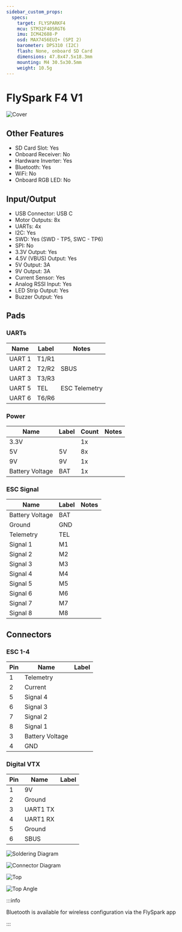 ```yaml
---
sidebar_custom_props:
  specs:
    target: FLYSPARKF4
    mcu: STM32F405RGT6
    imu: ICM42688-P
    osd: MAX7456EUI+ (SPI 2)
    barometer: DPS310 (I2C)
    flash: None, onboard SD Card
    dimensions: 47.8x47.5x18.3mm
    mounting: M4 30.5x30.5mm
    weight: 10.5g
---
```



# FlySpark F4 V1

<Tabs>

<TabItem value="specifications" label="Specifications" default>

<SpecGrid>

![Cover](./FLYSPARKF4-images/FLYSPARKF4-top-angle.png)

</SpecGrid>

## Other Features

- SD Card Slot: Yes
- Onboard Receiver: No
- Hardware Inverter: Yes
- Bluetooth: Yes
- WiFi: No
- Onboard RGB LED: No

## Input/Output

- USB Connector: USB C
- Motor Outputs: 8x
- UARTs: 4x
- I2C: Yes
- SWD: Yes (SWD - TP5, SWC - TP6)
- SPI: No
- 3.3V Output: Yes
- 4.5V (VBUS) Output: Yes
- 5V Output: 3A
- 9V Output: 3A
- Current Sensor: Yes
- Analog RSSI Input: Yes
- LED Strip Output: Yes
- Buzzer Output: Yes

## Pads

### UARTs

| Name   | Label | Notes         |
| ------ | ----- | ------------- |
| UART 1 | T1/R1 |               |
| UART 2 | T2/R2 | SBUS          |
| UART 3 | T3/R3 |               |
| UART 5 | TEL   | ESC Telemetry |
| UART 6 | T6/R6 |               |

### Power

| Name            | Label | Count | Notes |
| --------------- | ----- | ----- | ----- |
| 3.3V            |       | 1x    |       |
| 5V              | 5V    | 8x    |       |
| 9V              | 9V    | 1x    |       |
| Battery Voltage | BAT   | 1x    |       |

### ESC Signal

| Name            | Label | Notes |
| --------------- | ----- | ----- |
| Battery Voltage | BAT   |       |
| Ground          | GND   |       |
| Telemetry       | TEL   |       |
| Signal 1        | M1    |       |
| Signal 2        | M2    |       |
| Signal 3        | M3    |       |
| Signal 4        | M4    |       |
| Signal 5        | M5    |       |
| Signal 6        | M6    |       |
| Signal 7        | M7    |       |
| Signal 8        | M8    |       |

## Connectors

### ESC 1-4

| Pin | Name            | Label |
| --- | --------------- | ----- |
| 1   | Telemetry       |       |
| 2   | Current         |       |
| 5   | Signal 4        |       |
| 6   | Signal 3        |       |
| 7   | Signal 2        |       |
| 8   | Signal 1        |       |
| 3   | Battery Voltage |       |
| 4   | GND             |       |

### Digital VTX

| Pin | Name     | Label |
| --- | -------- | ----- |
| 1   | 9V       |       |
| 2   | Ground   |       |
| 3   | UART1 TX |       |
| 4   | UART1 RX |       |
| 5   | Ground   |       |
| 6   | SBUS     |       |

</TabItem>

<TabItem value="wiring" label="Wiring Diagrams">

![Soldering Diagram](./FLYSPARKF4-images/FLYSPARKF4-wiring-diagram.png)

![Connector Diagram](./FLYSPARKF4-images/FLYSPARKF4-wiring-diagram-2.png)

</TabItem>

<TabItem value="photos" label="Photos">

![Top](./FLYSPARKF4-images/FLYSPARKF4-top.png)

![Top Angle](./FLYSPARKF4-images/FLYSPARKF4-top-angle.png)

</TabItem>

<TabItem value="notes" label="Notes">

:::info

Bluetooth is available for wireless configuration via the FlySpark app

:::

</TabItem>
	
</Tabs>
